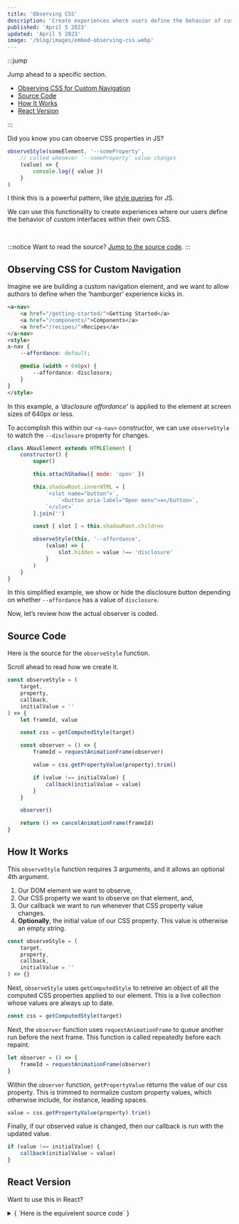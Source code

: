 ```yaml
---
title: 'Observing CSS'
description: 'Create experiences where users define the behavior of custom interfaces in CSS.'
published: 'April 5 2023'
updated: 'April 5 2023'
image: '/blog/images/embed-observing-css.webp'
---
```


:::jump

Jump ahead to a specific section.

- [Observing CSS for Custom Navigation](#observing-css-for-custom-navigation)
- [Source Code](#source)
- [How It Works](#how-it-works)
- [React Version](#react-version)

:::

Did you know you can observe CSS properties in JS?

```js
observeStyle(someElement, '--someProperty',
	// called whenever `--someProperty` value changes
	(value) => {
		console.log({ value })
	}
)
```

I think this is a powerful pattern,
like [style queries](https://css.oddbird.net/rwd/style/explainer/) for JS.

We can use this functionality to create experiences where our users define the behavior of custom interfaces within their own CSS.

<br />

:::notice
Want to read the source?
[Jump to the source code](#source-code).
:::

## Observing CSS for Custom Navigation

Imagine we are building a custom navigation element,
and we want to allow authors to define when the ‘hamburger’ experience kicks in.

```html
<a-nav>
	<a href="/getting-started/">Getting Started</a>
	<a href="/components/">Components</a>
	<a href="/recipes/">Recipes</a>
</a-nav>
<style>
a-nav {
	--affordance: default;

	@media (width < 640px) {
		--affordance: disclosure;
	}
}
</style>
```

In this example,
a _‘disclosure affordance’_ is applied to the element
at screen sizes of 640px or less.

To accomplish this within our `<a-nav>` constructor,
we can use `observeStyle` to watch the `--disclosure` property for changes.

```js
class ANavElement extends HTMLElement {
	constructor() {
		super()

		this.attachShadow({ mode: 'open' })

		this.shadowRoot.innerHTML = [
			`<slot name="button">`,
				`<button aria-label="Open menu">≡</button>`,
			`</slot>`
		].join('')

		const [ slot ] = this.shadowRoot.children

		observeStyle(this, '--affordance',
			(value) => {
				slot.hidden = value !== 'disclosure'
			}
		)
	}
}
```

In this simplified example,
we show or hide the disclosure button depending on whether `--affordance` has a value of `disclosure`.

Now,
let’s review how the actual observer is coded.

## Source Code

Here is the source for the `observeStyle` function.

Scroll ahead to read how we create it.

```js
const observeStyle = (
	target,
	property,
	callback,
	initialValue = ''
) => {
	let frameId, value

	const css = getComputedStyle(target)

	const observer = () => {
		frameId = requestAnimationFrame(observer)

		value = css.getPropertyValue(property).trim()

		if (value !== initialValue) {
			callback(initialValue = value)
		}
	}

	observer()

	return () => cancelAnimationFrame(frameId)
}
```

## How It Works

This `observeStyle` function requires 3 arguments,
and it allows an optional 4th argument.

1. Our DOM element we want to observe,
2. Our CSS property we want to observe on that element, and,
3. Our callback we want to run whenever that CSS property value changes.
4. **Optionally**, the initial value of our CSS property.
This value is otherwise an empty string.

```js
const observeStyle = (
	target,
	property,
	callback,
	initialValue = ''
) => {}
```

Next,
`observeStyle` uses
`getComputedStyle` to retreive an object of all the computed CSS properties applied to our element.
This is a live collection whose values are always up to date.

```js
const css = getComputedStyle(target)
```

Next,
the `observer` function uses `requestAnimationFrame` to queue another run before the next frame.
This function is called repeatedly before each repaint.

```js
let observer = () => {
	frameId = requestAnimationFrame(observer)
}
```

Within the `observer` function,
`getPropertyValue` returns the value of our css property.
This is trimmed to normalize custom property values,
which otherwise include, for instance, leading spaces.

```js
value = css.getPropertyValue(property).trim()
```

Finally,
if our observed value is changed, then our callback is run with the updated value.

```js
if (value !== initialValue) {
	callback(initialValue = value)
}
```

## React Version

Want to use this in React?

<details>
	<summary>{
		`Here is the equivelent source code`
	}</summary>
```js

import { useCallback, useLayoutEffect, useState } from 'react'

export function useCSSProperty<T extends Element>(
	property: string,
	initialValue = ''
) {
	const [ element, setElement ] = useState<T | null>(null)
	const [ value, setValue ] = useState(initialValue)

	const ref = useCallback((element: T) => {
		if (element !== null) {
			setElement(element)
		}
	}, [])

	useLayoutEffect(() => {
		if (element === null) return

		const css = getComputedStyle(element)

		let frameId: number
		let observer = () => {
			frameId = requestAnimationFrame(observer)

			const newValue = css.getPropertyValue(property).trim()

			if (value !== newValue) {
				setValue(newValue)
			}
		}

		observer()

		return () => cancelAnimationFrame(frameId)
	}, [ element, property ])

	return [ ref, value ]
}
```

</details>

---

Finally, please consider all code shared in this article public domain, unless otherwise specified.
